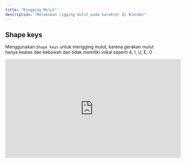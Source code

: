 ```yaml
---
title: "Ringging Mulut"
description: "Melakukan rigging mulut pada karakter di Blender"
---
```

## Shape keys
Menggunakan ```Shape keys``` untuk merigging mulut, karena gerakan mulut hanya keatas dan kebawah dan tidak memiliki vokal seperti A, I, U, E, O
<iframe
  width="560"
  height="315"
  src="https://www.youtube.com/embed/4NEY57IfSr0"
  title="YouTube video player"
  frameBorder="0"
  allow="accelerometer; autoplay; clipboard-write; encrypted-media; gyroscope; picture-in-picture"
  allowFullScreen
  style={{ width: '100%', borderRadius: '0.5rem' }}
></iframe>

[//]: <> (https://youtube.com/shorts/?si=tbrMRr42DBapS0k2)



